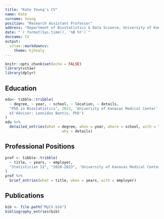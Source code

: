 ```yaml
---
title: "Kate Young's CV"
name: Kate
surname: Young
position: "Research Assistant Professor"
address: "Department of Biostatistics & Data Science, University of Kansas Medical Center"
date: "`r format(Sys.time(), '%B %Y')`"
docname: CV
output: 
  vitae::markdowncv:
    theme: kjhealy
---
```


```r
knitr::opts_chunk$set(echo = FALSE)
library(vitae)
library(dplyr)
```



## Education

```r
edu<- tibble::tribble(
  ~ degree, ~ year, ~ school, ~ location, ~ details,
  "PhD in Biostatistics", 2023, 'University of Kanasas Medical Center', 'Kansas City, KS',
  c('Advisor: Leonidas Bantis, PhD')
)
edu %>%
  detailed_entries(what = degree, when = year, where = school, with = location, 
                          why = details)
```

## Professional Positions

```r
prof <- tibble::tribble(
  ~ title, ~ years, ~ employer, 
  "Statistician II", "2020-2023", 'University of Kanasas Medical Center, Kansas City, KS'
)
prof %>%
  brief_entries(what = title, when = years, with = employer)
```

## Publications

```r
bib <- file.path("MyCV.bib")
bibliography_entries(bib) 
```
